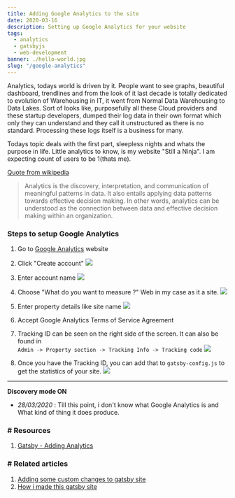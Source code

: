 ```yaml
---
title: Adding Google Analytics to the site
date: 2020-03-16
description: Setting up Google Analytics for your website
tags:
  - analytics 
  - gatsbyjs
  - web-development  
banner: ./hello-world.jpg
slug: "/google-analytics"
---
```


Analytics, todays world is driven by it. People want to see graphs, beautiful dashboard, trendlines and from the look of it last decade is totally dedicated to evolution of Warehousing in IT, it went from Normal Data Warehousing to Data Lakes. Sort of looks like, purposefully all these Cloud providers and these startup developers, dumped their log data in their own format which only they can understand and they call it unstructured as there is no standard. Processing these logs itself is a business for many. 

Todays topic deals with the first part, sleepless nights and whats the purpose in life. Little analytics to know, is my website "Still a Ninja". I am expecting count of users to be 1(thats me). 

[Quote from wikipedia](https://en.wikipedia.org/wiki/Analytics)
> Analytics is the discovery, interpretation, and communication of meaningful patterns in data. It also entails applying data patterns towards effective decision making. In other words, analytics can be understood as the connection between data and effective decision making within an organization.


### Steps to setup Google Analytics

1. Go to [Google Analytics](https://analytics.google.com/) website

1. Click "Create account"
![](./GA1.PNG)

1. Enter account name
![](./GA2.PNG)

1. Choose "What do you want to measure ?" Web in my case as it a site. 
![](./GA3.PNG)

1. Enter property details like site name
![](./GA4.PNG)

1. Accept Google Analytics Terms of Service Agreement

1. Tracking ID can be seen on the right side of the screen. It can also be found in     
  `Admin -> Property section -> Tracking Info -> Tracking code`
![](./GA5.PNG)

1. Once you have the Tracking ID, you can add that to `gatsby-config.js` to get the statistics of your site. 
![](./GA6.PNG)

---
**Discovery mode ON**    

* *28/03/2020* : Till this point, i don't know what Google Analytics is and What kind of thing it does produce.

### # Resources 
1. [Gatsby - Adding Analytics](https://www.gatsbyjs.org/docs/adding-analytics/)

### # Related articles
1. [Adding some custom changes to gatsby site ](./custom-changes-to-gatsby-theme)
1. [How i made this gatsby site](./how-i-made-this-site)
